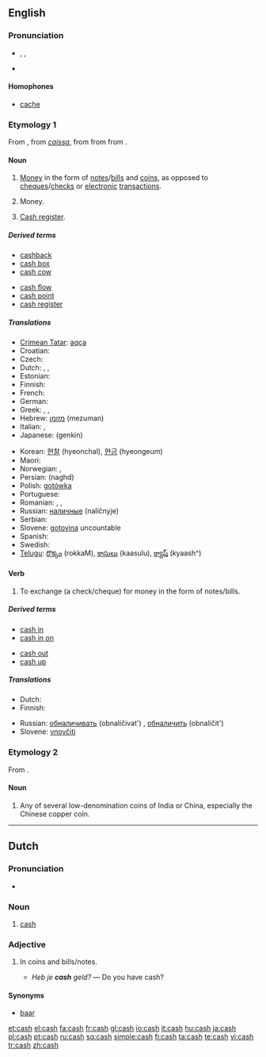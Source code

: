 ==English==

===Pronunciation===
* {{enPR|kăsh}}, {{IPA|/kæʃ/}}, {{SAMPA|k{S}}
* {{audio|en-us-cash.ogg|Audio (US)}}
*: {{rhymes|æʃ}}

====Homophones====
* [[cache]]

===Etymology 1===
From {{etyl|frm}} {{term|caisse||money box|lang=frm}}, from {{Pr.}} ''[[caissa]]'', from {{etyl|la}} {{term|capsa||box, case|lang=la}} from {{term|capere||to take, to seize, to receive|lang=la}} from {{proto|Indo-European|kap-|to grasp}}.

====Noun====
{{en-noun|-}}

# [[money|Money]] in the form of [[note]]s/[[bill]]s and [[coin]]s, as opposed to [[cheque]]s/[[check]]s or [[electronic]] [[transaction]]s.
# {{informal}} Money.
# {{Canada}} [[cash register|Cash register]].

=====Derived terms=====
{{rel-top|Terms derived from the noun ''cash''}}
* [[cashback]]
* [[cash box]]
* [[cash cow]]
{{rel-mid}}
* [[cash flow]]
* [[cash point]]
* [[cash register]]
<!--this from the verb: * [[cash up]]-->
{{rel-bottom}}

=====Translations=====
{{trans-top|money in the form of notes/bills and coins}}
* [[Crimean Tatar]]: [[aqça]]
* Croatian: {{t-|hr|gotovina|f}}
* Czech: {{t-|cs|hotovost|f}}
* Dutch: {{t|nl|contanten|p}}, {{t-|nl|cash|m}}, {{t+|nl|baar}} {{t+|nl|geld|n}}
* Estonian: {{t-|et|sularaha}}
* Finnish: {{t+|fi|käteinen}}
* French: {{t+|fr|espèces|f|p}}
* German: {{t+|de|Bargeld|n}}
* Greek: {{t+|el|μετρητά|n|p|tr=metritá|sc=Grek}}, {{t+|el|ρευστό|n|tr=refstó|sc=Grek}}, {{t+|el|τοις μετρητοίς|tr=tis metritís|sc=Grek}}
* Hebrew: [[מזומן]] (mezuman) {{m}}
* Italian: {{t+|it|contanti|m|p}}, {{t-|it|liquidi|m|p}}
* Japanese: {{t+|ja|現金|sc=Jpan}} (genkin)
{{trans-mid}}
* Korean: [[현찰]] (hyeonchal), [[현금]] (hyeongeum)
* Maori: {{t-|mi|moni|xs=Maori}}
* Norwegian: {{t-|no|kontanter|p}}, {{t-|no|penger|p}}
* Persian: {{fa-Arab|[[نقد]]}} (naghd)
* Polish: [[gotówka]] {{f}}
* Portuguese: {{t+|pt|dinheiro|m}}
* Romanian: {{t-|ro|numerar|n}}, {{t-|ro|bani lichizi|m}}, {{t-|ro|bani gheaţă|m}}
* Russian: [[наличные]] (nalíčnyje) {{m|p}}
* Serbian: {{t-|sr|gotovina|f}}
* Slovene: [[gotovina]] {{f}}  uncountable
* Spanish: {{t+|es|efectivo|m}}
* Swedish: {{t-|sv|kontanter|c}}
* [[Telugu]]: [[రొక్కం]] (rokkaM), [[కాసులు]] (kaasulu), [[క్యాష్]] (kyaash^)
{{trans-bottom}}

====Verb====
{{en-verb|cash|es}}

# {{context|transitive}} To exchange (a check/cheque) for money in the form of notes/bills.

=====Derived terms=====
{{rel-top|Terms derived from the verb ''to cash''}}
* [[cash in]]
* [[cash in on]]
{{rel-mid}}
* [[cash out]]
* [[cash up]]
{{rel-bottom}}

=====Translations=====
{{trans-top|to exchange (a check/cheque) for money}}
* Dutch: {{t+|nl|innen}}
* Finnish: {{t-|fi|lunastaa}}
{{trans-mid}}
* Russian: [[обналичивать]] (obnalíčivat') {{impf}}, [[обналичить]] (obnalíčit') {{pf}}
* Slovene: [[vnovčiti]]
{{trans-bottom}}

===Etymology 2===
From {{etyl|ta}} {{term|காசு|tr=kāsu|sc=Taml|lang=ta}}.

====Noun====
{{en-noun|cash}}

# Any of several low-denomination coins of India or China, especially the Chinese copper coin.

----

==Dutch==

===Pronunciation===
* {{IPA|/kæʃ/|lang=nl}}

===Noun===
{{nl-noun2|m|g2=f|-|-}}

# [[#English|cash]]

===Adjective===
{{nl-adj|infl=cash|-|-|-}}

# {{context|of money|lang=nl}} In coins and bills/notes.
#* ''Heb je '''cash''' geld?'' &mdash; Do you have cash?

====Synonyms====
* [[baar#Dutch|baar]]

[[et:cash]]
[[el:cash]]
[[fa:cash]]
[[fr:cash]]
[[gl:cash]]
[[io:cash]]
[[it:cash]]
[[hu:cash]]
[[ja:cash]]
[[pl:cash]]
[[pt:cash]]
[[ru:cash]]
[[sq:cash]]
[[simple:cash]]
[[fi:cash]]
[[ta:cash]]
[[te:cash]]
[[vi:cash]]
[[tr:cash]]
[[zh:cash]]